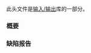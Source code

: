 {{cpp/header/title|ios}}
{{cpp/header/navbar}}
此头文件是[[cpp/io|输入/输出]]库的一部分。
{{dsc begin}}
{{dsc h1|包含}}
{{dsc inc|cpp/header/dsc iosfwd}}
{{dsc h1|类}}
{{dsc inc|cpp/io/dsc ios_base}}
{{dsc inc|cpp/io/dsc basic_ios}}
{{dsc|{{ltt|cpp/io/basic_ios|std::ios}}|{{c|std::basic_ios&lt;char&gt;}} {{mark typedef}}}}
{{dsc|{{ltt|cpp/io/basic_ios|std::wios}}|{{c|std::basic_ios&lt;wchar_t&gt;}} {{mark typedef}}}}
{{dsc inc|cpp/io/dsc fpos}}
{{dsc inc|cpp/io/dsc io_errc}}
{{dsc inc|cpp/io/io_errc/dsc is_error_code_enum}}
{{dsc inc|cpp/io/dsc streamoff}}
{{dsc inc|cpp/io/dsc streamsize}}
{{dsc h1|函数}}
{{dsc inc|cpp/io/dsc iostream_category}}
{{dsc inc|cpp/io/io_errc/dsc make_error_code}}
{{dsc inc|cpp/io/io_errc/dsc make_error_condition}}
{{dsc inc|cpp/io/manip/dsc boolalpha}}
{{dsc inc|cpp/io/manip/dsc showbase}}
{{dsc inc|cpp/io/manip/dsc showpoint}}
{{dsc inc|cpp/io/manip/dsc showpos}}
{{dsc inc|cpp/io/manip/dsc skipws}}
{{dsc inc|cpp/io/manip/dsc uppercase}}
{{dsc inc|cpp/io/manip/dsc unitbuf}}
{{dsc inc|cpp/io/manip/dsc left}}
{{dsc inc|cpp/io/manip/dsc hex}}
{{dsc inc|cpp/io/manip/dsc fixed}}
{{dsc end}}

===概要===
{{cpp/synopsis/ios}}

===缺陷报告===
{{dr list begin}}
{{dr list item|wg=lwg|dr=35|std=C++98|before=概要中缺失了 {{c|unitbuf}} 和 {{c|nounitbuf}} 的原型|after=已补充}}
{{dr list item|wg=lwg|dr=78|std=C++98|before=概要中 {{l2tt|cpp/io/ios_base/register_callback}} 的&lt;br&gt;形参 {{c|fn}} 的类型被误写为 {{tt|event_call_back}}|after=改正为 {{tt|event_callback}}}}
{{dr list end}}

{{langlinks|en|es|ja|ru}}